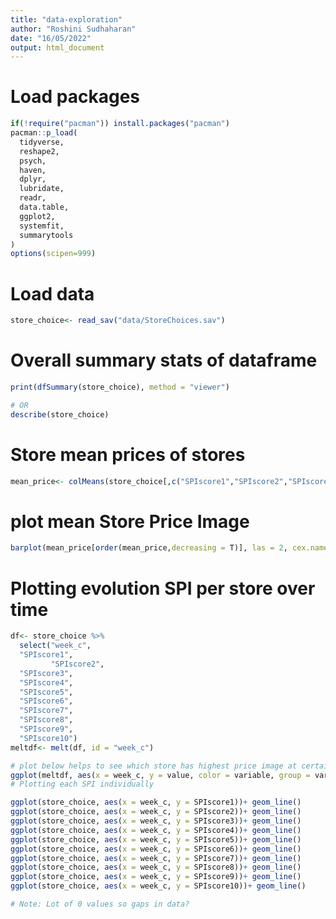 ```yaml
---
title: "data-exploration"
author: "Roshini Sudhaharan"
date: "16/05/2022"
output: html_document
---
```

# Load packages 
```r
if(!require("pacman")) install.packages("pacman")
pacman::p_load(
  tidyverse,
  reshape2,
  psych,
  haven,
  dplyr,
  lubridate,
  readr,
  data.table,
  ggplot2,
  systemfit,
  summarytools
)
options(scipen=999)
```


# Load data 
```r
store_choice<- read_sav("data/StoreChoices.sav")
```
# Overall summary stats of dataframe
```r
print(dfSummary(store_choice), method = "viewer")

# OR 
describe(store_choice)
```
# Store mean prices of stores 
```r
mean_price<- colMeans(store_choice[,c("SPIscore1","SPIscore2","SPIscore3","SPIscore4","SPIscore5","SPIscore6","SPIscore7","SPIscore8","SPIscore9","SPIscore10")])
```
# plot mean Store Price Image
```r
barplot(mean_price[order(mean_price,decreasing = T)], las = 2, cex.names = .5)
```
# Plotting evolution SPI per store over time 
```r

df<- store_choice %>%
  select("week_c",
  "SPIscore1",
         "SPIscore2",
  "SPIscore3",
  "SPIscore4",
  "SPIscore5",
  "SPIscore6",
  "SPIscore7",
  "SPIscore8",
  "SPIscore9",
  "SPIscore10")
meltdf<- melt(df, id = "week_c")

# plot below helps to see which store has highest price image at certain point in time and how that evolves 
ggplot(meltdf, aes(x = week_c, y = value, color = variable, group = variable))+geom_line()
# Plotting each SPI individually 

ggplot(store_choice, aes(x = week_c, y = SPIscore1))+ geom_line()
ggplot(store_choice, aes(x = week_c, y = SPIscore2))+ geom_line()
ggplot(store_choice, aes(x = week_c, y = SPIscore3))+ geom_line()
ggplot(store_choice, aes(x = week_c, y = SPIscore4))+ geom_line()
ggplot(store_choice, aes(x = week_c, y = SPIscore5))+ geom_line()
ggplot(store_choice, aes(x = week_c, y = SPIscore6))+ geom_line()
ggplot(store_choice, aes(x = week_c, y = SPIscore7))+ geom_line()
ggplot(store_choice, aes(x = week_c, y = SPIscore8))+ geom_line()
ggplot(store_choice, aes(x = week_c, y = SPIscore9))+ geom_line()
ggplot(store_choice, aes(x = week_c, y = SPIscore10))+ geom_line()

# Note: Lot of 0 values so gaps in data? 










```


